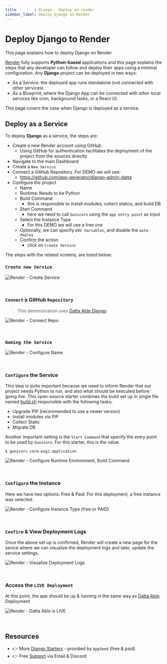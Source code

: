 ```yaml
---
title        : Django - Deploy on render
sidebar_label: Deploy Django on Render
---
```


# Deploy Django to Render

<SubHeading color="#25c2a0">This page explains how to deploy Django on Render</SubHeading>

[Render](https://render.com/) fully supports **Python-based** applications and this page explains the steps that any developer can follow and deploy their apps using a minimal configuration. 
Any **Django** project can be deployed in two ways:

- As a Service: the deployed app runs standalone (not connected with other services)
- As a Blueprint, where the Django App can be connected with other local services like cron, background tasks, or a React UI. 

This page covers the case when Django is deployed as a service. 

## Deploy as a Service 

To deploy **Django** as a service, the steps are: 

- Create a new Render account using GitHub
  - Using GitHub for authentication facilitates the deployment of the project from the sources directly
- Navigate to the main Dashboard 
- Create a `New Service`
- Connect a GitHub Repository. For DEMO we will use: 
  - https://github.com/app-generator/django-admin-datta
- Configure the project 
  - Name 
  - Runtime: Needs to be Python 
  - Build Command
    - this is responsible to install modules, collect statics, and build DB 
  - Start Command
    - here we need to call `Gunicorn` using the `app entry point` as input  
  - Select the Instance Type 
    - For this DEMO we will use a free one 
  - Optionally, we can specify `ENV Variables`, and disable the `auto-deploy`
  - Confirm the action 
    - click on `Create Service`

The steps with the related screens, are listed below: 

### `Create new Service`

![Render - Create Service](https://user-images.githubusercontent.com/51070104/227564422-e97977c4-d92f-4a25-9852-66ff25de793f.png)

<br />

### `Connect` a GitHub `Repository`

> This demonstration uses [Datta Able Django](https://github.com/app-generator/django-admin-datta)

![Render - Connect Repo](https://user-images.githubusercontent.com/51070104/227562328-8cb53fab-f5c2-4764-a693-3fd5743ac85e.png)

<br />

### `Naming the Service` 

![Render - Configure Name](https://user-images.githubusercontent.com/51070104/227562561-a794f42c-9d86-4192-9e94-4091ddf97e59.png)

<br />

### `Configure` the Service 

This step is quite important because we need to inform Render that our project needs Python to run, and also what should be executed before going live. 
This open-source starter combines the build set up in single file named [build.sh](https://github.com/app-generator/django-datta-able/blob/master/build.sh) responsible with the following tasks:

- Upgrade PIP (recommended to use a newer version)
- Install modules via PIP
- Collect Static 
- Migrate DB  

Another important setting is the `Start Command` that specify the entry point to be used by `Gunicorn`. For this starter, this is the value. 

`$ gunicorn core.wsgi:application`

![Render - Configure Runtime Environment, Build Command](https://user-images.githubusercontent.com/51070104/227562806-2149a7a7-e2e0-4e9e-bb95-1e28b3400b84.png)

<br />

### `Configure` the Instance

Here we have two options: Free & Paid. For this deployment, a free instance was selected. 

![Render - Configure Instance Type (free or PAID)](https://user-images.githubusercontent.com/51070104/227563102-250d7fab-ce8b-4bd2-8917-5bdd610bf4c5.png)

<br />

### `Confirm` & View Deployment Logs 

Once the above set up is confirmed, Render will create a new page for the sevice where we can visualize the deployment logs and later, update the service settings. 

![Render - Visualize Deployment Logs](https://user-images.githubusercontent.com/51070104/227563520-5cf26600-c0d4-417e-921e-ab0d1f3f80af.png)

<br />

### Access the `LIVE Deployment` 

At this point, the app should be up & running in the same way as [Datta Able](https://django-datta-able.appseed-srv1.com/) Deployment

![Render - Datta Able is LIVE](https://user-images.githubusercontent.com/51070104/227563947-1373ad49-87b5-4b7a-bcdb-1c9e5597731f.png)

<br />

## Resources

- 👉 More [Django Starters](https://appseed.us/apps/django/) - provided by `AppSeed` (free & paid)
- 👉 Free [Support](https://appseed.us/support/) via Email & Discord
